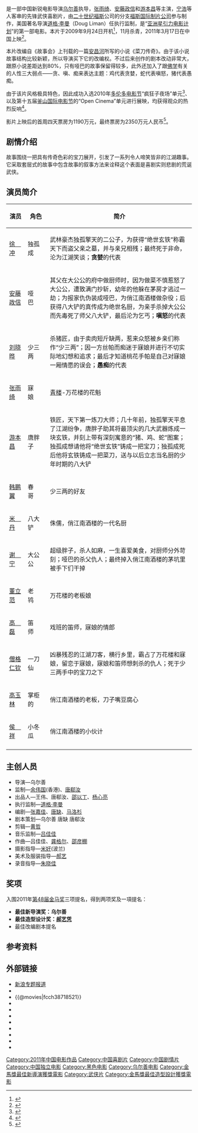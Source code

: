 {{distinguish|刀劍笑}}
{{Infobox Film
| name = 刀见笑
| original_name = The Butcher, the Chef and the Swordsman
| cn_name =
| hk_name =
| tw_name =
| image   = Dao Jian Xiao.jpg
| caption = 宣传海报
| director = [[乌尔善|乌尔善]]
| producer = [[余伟国|余伟国]]<br /> [[唐郗汝|唐郗汝]]
| writer =[[张嘉佳|张嘉佳]]<br />[[唐缺|唐缺]]<br />[[马洛杉|马洛杉]]
| starring = [[安藤政信|安藤政信]]<br />[[张雨绮|张雨绮]]<br />[[游本昌|游本昌]]
| music = [[吕佳佳|吕佳佳]]<br />[[龚格尔|龚格尔]]<br />[[邵彦棚|邵彦棚]]
| cinematography = 米好
| production_company =[[太合环球影业投资有限公司|太合环球影业投资有限公司]]<br />[[福斯国际制作|福斯国际制作]]<br />[[北京星引力影视文化有限公司|北京星引力影视文化有限公司]]<br />[[北京优朋普乐科技有限公司|北京优朋普乐科技有限公司]]<br />[[北京紫旭绚阳文化发展有限公司|北京紫旭绚阳文化发展有限公司]]<br />[[山西博龙投资有限公司|山西博龙投资有限公司]]
| distributor ={{Flagicon|CHN}} [[中影发行放映分公司|中影发行放映分公司]]<br />[[大地时代电影发行公司|大地时代电影发行公司]]
| released = {{Flagicon|CHN}} 2011年3月17日
| runtime = 
| country = {{Flagicon|CHN}} 
| language = [[普通话|普通话]]
| budget   = 800万人民币
| amg_id = 
| imdb_id    = 
}}
{{engname|《刀见笑》|The Butcher, the Chef and the Swordsman}}是一部中国新锐电影导演[[乌尔善|乌尔善]]执导，[[张雨绮|张雨绮]]、[[安藤政信|安藤政信]]和[[游本昌|游本昌]]等主演，[[宁浩|宁浩]]等人客串的先锋武侠喜剧片，由[[二十世纪福斯|二十世纪福斯]]公司的分支[[福斯国际制片公司|福斯国际制片公司]]参与制作，美国著名导演[[道格·李曼|道格·李曼]]（Doug Liman）任执行监制，是“[[亚洲星引力电影计划|亚洲星引力电影计划]]”的第一部电影。本片于2009年9月24日开机<ref>{{cite news | title=《刀见笑》开机 张雨绮安藤政信主演(组图) | url=http://ent.sina.com.cn/m/c/2009-09-24/22222712516.shtml | publisher=[[新浪|新浪]] | date=2009-09-24 | accessdate=2013-10-27 | archive-date=2016-03-04 | archive-url=https://web.archive.org/web/20160304103649/http://ent.sina.com.cn/m/c/2009-09-24/22222712516.shtml | dead-url=no }}</ref>，11月杀青，2011年3月17日在中国上映<ref>{{cite news | title=张雨绮《刀见笑》全国公映 美食武侠有创意(图) | url=http://ent.sina.com.cn/m/c/2011-03-17/10043255739.shtml | publisher=新浪 | date=2011-03-17 | accessdate=2013-10-27 | archive-date=2016-03-04 | archive-url=https://web.archive.org/web/20160304113736/http://ent.sina.com.cn/m/c/2011-03-17/10043255739.shtml | dead-url=no }}</ref>。

本片改编自《故事会》上刊载的一篇[[安昌河|安昌河]]所写的小说《菜刀传奇》。由于该小说故事结构比较新颖，所以导演买下它的改编权。不过后来创作的剧本改动非常大，跟原小说差距达到80%，只有哑巴的故事保留得较多，此外还加入了跟[[佛学|佛学]]有关的人性三大弱点——贪、嗔、痴来表达主题：鸡代表贪婪，蛇代表嗔怒，猪代表愚痴。

由于该片风格极具特色，因此成功入选2010年[[多伦多电影节|多伦多电影节]]“疯狂子夜场”单元<ref>{{Cite web |url=http://www.hinews.cn/news/system/2010/09/06/011072249.shtml |title=《刀见笑》多伦多电影节 好莱坞巨头欲海外发行 |accessdate=2010-11-24 |archive-date=2016-03-04 |archive-url=https://web.archive.org/web/20160304051059/http://www.hinews.cn/news/system/2010/09/06/011072249.shtml |dead-url=no }}</ref>、以及第十五届[[釜山国际电影节|釜山国际电影节]]的“Open Cinema”单元进行展映，均获得观众的热烈反响<ref>{{Cite web |url=http://ent.cn.yahoo.com/newspic/ent/15759/2/ |title=《刀见笑》亮相釜山电影节 最大规模放映引爆韩国 |accessdate=2010-11-24 |archive-date=2011-07-04 |archive-url=https://web.archive.org/web/20110704170041/http://ent.cn.yahoo.com/newspic/ent/15759/2 |dead-url=no }}</ref>。

影片上映后的首周四天票房为1190万元，最终票房为2350万元人民币<ref>{{cite web | title=《刀见笑》艺恩主页 | url=http://m.entgroup.cn/573874/ | publisher=艺恩网 | accessdate=2013-12-12 | archive-date=2014-09-06 | archive-url=https://web.archive.org/web/20140906052853/http://m.entgroup.cn/573874/ | dead-url=no }}</ref>。

== 剧情介绍 ==
故事围绕一把具有传奇色彩的宝刀展开，引发了一系列令人啼笑皆非的江湖趣事。它采取套层式的故事中包含故事的叙事方法来诠释这个表面是喜剧实则悲剧的荒诞武侠。

== 演员简介 ==
{| border="2" cellpadding="3" cellspacing="1" style="background: #f9f9f9;font-size:95%; border: 1px #aaa solid; border-collapse: collapse;"
|- bgcolor="#B0C4DE" align="center"
!width=10%|演员
!width=12%|角色
!简介
|-
|[[徐冲|徐　冲]]||独孤成||武林豪杰独孤擎天的二公子，为获得“绝世玄铁”称霸天下而盗父亲之墓，并与亲兄相残；最终死于非命，沦为江湖笑谈；'''贪婪'''的代表
|-
|[[安藤政信|安藤政信]]||哑　巴||其父在大公公的府中做厨师时，因为做菜不慎惹怒了大公公，遭致满门抄斩，幼年的他躲在茅房才逃过一劫；为报家仇伪装成哑巴，为俏江南酒楼做杂役；后获得八大铲的真传成为绝世名厨，为亲手杀掉大公公而先毒死了师父八大铲，最后沦为乞丐；'''嗔怒'''的代表
|-
|[[刘晓晔|刘晓晔]]||少三两||杀猪匠，由于卖肉短斤缺两，惹来众怒被乡亲们称作“少三两”；因一方丝帕而痴迷于寐娘并进行不切实际地幻想和追求；最后才知道桃花手帕是自己对寐娘一厢情愿的误会；'''愚痴'''的代表
|-
|[[张雨绮|张雨绮]]||寐　娘||[[青楼|青楼]]-万花楼的花魁
|-
|[[游本昌|游本昌]]||唐胖子||铁匠，天下第一炼刀大师；几十年前，独孤擎天平息了江湖纷争，唐胖子助其将最顶尖的几大武器炼成一块玄铁，并刻上带有深刻寓意的“猪、鸡、蛇”图案；独孤成想请他将“绝世玄铁”铸成一把宝刀；独孤成死后他将玄铁铸成一把菜刀，送与以后立志当名厨的少年时期的八大铲
|-
|[[韩鹏翼|韩鹏翼]]||春　哥||少三两的好友
|-
|[[米丹|米　丹]]||八大铲||侏儒，俏江南酒楼的一代名厨
|-
|[[谢宁_(中国演员)|谢　宁]]||大公公||超级胖子，杀人如麻，一生喜爱美食，对厨师分外苛刻；哑巴的杀父仇人；最终掉入俏江南酒楼的茅坑里被手下们干掉
|-
|[[董立范|董立范]]||老　鸨||万花楼的老板娘
|-
|[[高磊|高　磊]]||笛　师||戏班的笛师，寐娘的情郎
|-
|[[僧格仁钦|僧格仁钦]]||一刀仙||凶暴残忍的江湖刀客，横行乡里，霸占了万花楼和寐娘，留恋于寐娘，寐娘和笛师想刺杀的仇人；死于少三两手中的宝刀之下
|-
|[[高玉林|高玉林]]||掌柜的||俏江南酒楼的老板，刀子嘴豆腐心
|-
|[[侯祥|侯　祥]]||小冬瓜||俏江南酒楼的小伙计
|-
|}

== 主创人员 ==
*导演—乌尔善
*监制—[[余伟国|余伟国]](香港)、[[唐郗汝|唐郗汝]]
*出品人—王伟、唐郗汝、[[邵以丁|邵以丁]]、[[杨心亮|杨心亮]]
*执行监制—[[道格·李曼|道格·李曼]]
*编剧—[[张嘉佳|张嘉佳]]、[[唐缺|唐缺]]、[[马洛杉|马洛杉]]
*剧本策划—乌尔善 唐缺 唐郗汝
*剪辑—[[黄哲|黄哲]] 
*音乐监制—[[吕佳佳|吕佳佳]] 
*作曲—吕佳佳、[[龚格尔|龚格尔]]、[[邵彦棚|邵彦棚]]
*摄影指导—[[米好|米好]](波兰)
*美术及服装指导—[[郝艺|郝艺]]
*录音指导—[[朱晓佳|朱晓佳]]

== 奖项 ==
入围2011年[[第48届金马奖|第48届金马奖]]三项提名，得到两项奖及一項提名：
*'''最佳新导演奖：乌尔善'''
*'''最佳造型设计奖：[[郝艺凭|郝艺凭]]'''
*最佳改编剧本提名

== 参考资料 ==
{{reflist}}

== 外部链接 ==
*[http://ent.sina.com.cn/f/m/djx/ 新浪专题报道] {{Wayback|url=http://ent.sina.com.cn/f/m/djx/ |date=20160526035137 }}
*{{hkmdb title|14247}}
*{{@movies|fcch38718521}}
*{{douban}}
*{{Mtime|115292}}
*{{Amg movie|526902}}
*{{rotten-tomatoes|the_butcher_the_chef_and_the_swordsman_2010}}
*{{mojo title|butcherchefswordsman}}
*{{Tcmdb title|866207}}
*{{metacritic film|the-butcher-the-chef-and-the-swordsman}}
*{{imdb title|1722513}}

{{乌尔善}}
{{2010年代古装华语电影}}
{{DEFAULTSORT:Dao}}
[[Category:2011年中国电影作品|Category:2011年中国电影作品]]
[[Category:中国喜剧片|Category:中国喜剧片]]
[[Category:中国剧情片|Category:中国剧情片]]
[[Category:中国独立电影|Category:中国独立电影]]
[[Category:黑色电影|Category:黑色电影]]
[[Category:乌尔善电影|Category:乌尔善电影]]
[[Category:金馬獎最佳新導演獲獎電影|Category:金馬獎最佳新導演獲獎電影]]
[[Category:武侠片|Category:武侠片]]
[[Category:金馬獎最佳造型設計獲獎電影|Category:金馬獎最佳造型設計獲獎電影]]